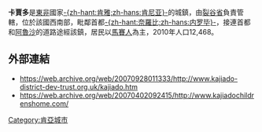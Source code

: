 '''卡賈多'''是[[東非|東非]]國家[[肯尼亚|-{zh-hant:肯雅;zh-hans:肯尼亚}-]]的城鎮，由[[裂谷省|裂谷省]]負責管轄，位於該國西南部，毗鄰首都[[内罗毕|-{zh-hant:奈羅比;zh-hans:内罗毕}-]]，接連首都和[[阿魯沙|阿魯沙]]的道路途經該鎮，居民以[[馬賽人|馬賽人]]為主，2010年人口12,468。

==外部連結==
* https://web.archive.org/web/20070928011333/http://www.kajiado-district-dev-trust.org.uk/kajiado.htm
* https://web.archive.org/web/20070402092415/http://www.kajiadochildrenshome.com/

{{coord|01|51|S| 36|47|E|region:KE_type:city|display=title}}

[[Category:肯亞城市|Category:肯亞城市]]

{{Kenya-stub}}